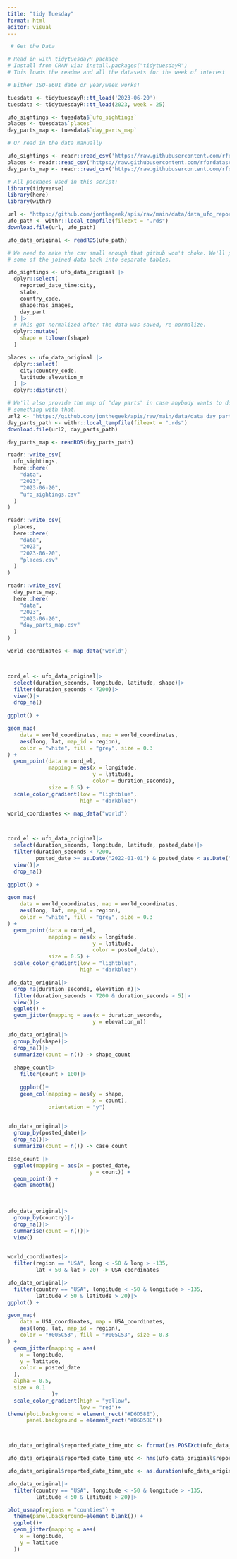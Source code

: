 ```yaml
---
title: "tidy Tuesday"
format: html
editor: visual
---
```


```r
 # Get the Data

# Read in with tidytuesdayR package 
# Install from CRAN via: install.packages("tidytuesdayR")
# This loads the readme and all the datasets for the week of interest

# Either ISO-8601 date or year/week works!

tuesdata <- tidytuesdayR::tt_load('2023-06-20')
tuesdata <- tidytuesdayR::tt_load(2023, week = 25)

ufo_sightings <- tuesdata$`ufo_sightings`
places <- tuesdata$`places`
day_parts_map <- tuesdata$`day_parts_map`

# Or read in the data manually

ufo_sightings <- readr::read_csv('https://raw.githubusercontent.com/rfordatascience/tidytuesday/master/data/2023/2023-06-20/ufo_sightings.csv')
places <- readr::read_csv('https://raw.githubusercontent.com/rfordatascience/tidytuesday/master/data/2023/2023-06-20/places.csv')
day_parts_map <- readr::read_csv('https://raw.githubusercontent.com/rfordatascience/tidytuesday/master/data/2023/2023-06-20/day_parts_map.csv')
```

```r
# All packages used in this script:
library(tidyverse)
library(here)
library(withr)

url <- "https://github.com/jonthegeek/apis/raw/main/data/data_ufo_reports_with_day_part.rds"
ufo_path <- withr::local_tempfile(fileext = ".rds")
download.file(url, ufo_path)

ufo_data_original <- readRDS(ufo_path)

# We need to make the csv small enough that github won't choke. We'll pull out
# some of the joined data back into separate tables.

ufo_sightings <- ufo_data_original |> 
  dplyr::select(
    reported_date_time:city,
    state, 
    country_code,
    shape:has_images,
    day_part
  ) |> 
  # This got normalized after the data was saved, re-normalize.
  dplyr::mutate(
    shape = tolower(shape)
  )

places <- ufo_data_original |>
  dplyr::select(
    city:country_code, 
    latitude:elevation_m
  ) |> 
  dplyr::distinct()

# We'll also provide the map of "day parts" in case anybody wants to do
# something with that.
url2 <- "https://github.com/jonthegeek/apis/raw/main/data/data_day_parts_map.rds"
day_parts_path <- withr::local_tempfile(fileext = ".rds")
download.file(url2, day_parts_path)

day_parts_map <- readRDS(day_parts_path)

readr::write_csv(
  ufo_sightings,
  here::here(
    "data",
    "2023",
    "2023-06-20",
    "ufo_sightings.csv"
  )
)

readr::write_csv(
  places,
  here::here(
    "data",
    "2023",
    "2023-06-20",
    "places.csv"
  )
)

readr::write_csv(
  day_parts_map,
  here::here(
    "data",
    "2023",
    "2023-06-20",
    "day_parts_map.csv"
  )
)
```

```r

world_coordinates <- map_data("world")



cord_el <- ufo_data_original|>
  select(duration_seconds, longitude, latitude, shape)|>
  filter(duration_seconds < 7200)|>
  view()|>
  drop_na()
  
ggplot() +

geom_map(
	data = world_coordinates, map = world_coordinates,
	aes(long, lat, map_id = region),
	color = "white", fill = "grey", size = 0.3
) + 
  geom_point(data = cord_el,
             mapping = aes(x = longitude,
                           y = latitude,
                           color = duration_seconds),
             size = 0.5) + 
  scale_color_gradient(low = "lightblue",
                       high = "darkblue")

```

```r
world_coordinates <- map_data("world")



cord_el <- ufo_data_original|>
  select(duration_seconds, longitude, latitude, posted_date)|>
  filter(duration_seconds < 7200,
         posted_date >= as.Date("2022-01-01") & posted_date < as.Date("2023-01-01"))|>
  view()|>
  drop_na()
  
ggplot() +

geom_map(
	data = world_coordinates, map = world_coordinates,
	aes(long, lat, map_id = region),
	color = "white", fill = "grey", size = 0.3
) + 
  geom_point(data = cord_el,
             mapping = aes(x = longitude,
                           y = latitude,
                           color = posted_date),
             size = 0.5) + 
  scale_color_gradient(low = "lightblue",
                       high = "darkblue")

```

```r
ufo_data_original|>
  drop_na(duration_seconds, elevation_m)|>
  filter(duration_seconds < 7200 & duration_seconds > 5)|>
  view()|>
  ggplot() + 
  geom_jitter(mapping = aes(x = duration_seconds,
                           y = elevation_m))
```

```r
ufo_data_original|>
  group_by(shape)|>
  drop_na()|>
  summarize(count = n()) -> shape_count
  
  shape_count|>
    filter(count > 100)|>
    
    ggplot()+ 
    geom_col(mapping = aes(y = shape,
                           x = count),
             orientation = "y")
    
```

```r
ufo_data_original|>
  group_by(posted_date)|>
  drop_na()|>
  summarize(count = n()) -> case_count

case_count |>
  ggplot(mapping = aes(x = posted_date,
                          y = count)) + 
  geom_point() + 
  geom_smooth()
  
  
```

```r
ufo_data_original|>
  group_by(country)|>
  drop_na()|>
  summarise(count = n())|>
  view()
  
```

```r


world_coordinates|>
  filter(region == "USA", long < -50 & long > -135,
         lat < 50 & lat > 20) -> USA_coordinates

ufo_data_original|>
  filter(country == "USA", longitude < -50 & longitude > -135,
         latitude < 50 & latitude > 20)|>
ggplot() +

geom_map(
	data = USA_coordinates, map = USA_coordinates,
	aes(long, lat, map_id = region),
	color = "#005C53", fill = "#005C53", size = 0.3
) + 
  geom_jitter(mapping = aes(
    x = longitude,
    y = latitude,
    color = posted_date
  ),
  alpha = 0.5,
  size = 0.1
              )+
  scale_color_gradient(high = "yellow",
                       low = "red")+
theme(plot.background = element_rect("#D6D58E"),
      panel.background = element_rect("#D6D58E"))




```

```r
ufo_data_original$reported_date_time_utc <- format(as.POSIXct(ufo_data_original$reported_date_time_utc), format = "%H:%M:%S")
```

```r
ufo_data_original$reported_date_time_utc <- hms(ufo_data_original$reported_date_time_utc)
```

```r
ufo_data_original$reported_date_time_utc <- as.duration(ufo_data_original$reported_date_time_utc)
```

```r

ufo_data_original|>
  filter(country == "USA", longitude < -50 & longitude > -135,
         latitude < 50 & latitude > 20)|>

plot_usmap(regions = "counties") +
  theme(panel.background=element_blank()) + 
  ggplot()+
  geom_jitter(mapping = aes(
    x = longitude,
    y = latitude
  ))
  
```
